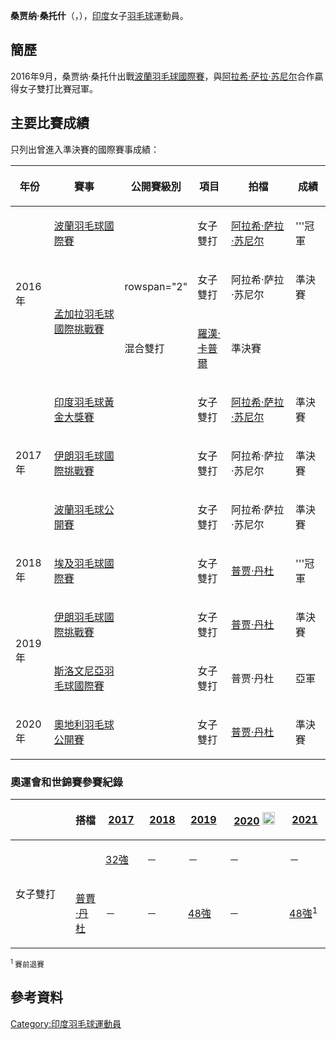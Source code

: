 {{noteTA|G1=Badminton}}
{{Infobox 羽球選手
| playername              = 桑贾纳·桑托什<br />{{lang|en|Sanjana Santosh}}
| image                   = 
| size                    = 
| caption                 = 
| birth_name              = 
| date_of_birth           = {{birth_date_and_age|1997|3|2}}
| place_of_birth          = 
| height                  = 
| weight                  = 
| event                   = 女子雙打、混合雙打
| country                 = {{IND}}
| years_started           =
| handedness              = 
| coach                   = 
| highest_ranking         = 第158位（女雙-[[阿拉希·萨拉·苏尼尔|苏尼尔]]）
| date_of_highest_ranking = 2016年10月6日 <ref name="ranking">{{en}}[http://bwfcontent.tournamentsoftware.com/ranking/player.aspx?id=12404&player=458133 BWF World Ranking - Ranking of SANJANA SANTOSH (83690)]</ref>
| current_ranking         = 第167位（女雙-[[阿拉希·萨拉·苏尼尔|苏尼尔]]）<br/>第183位（女雙-[[莫希塔·萨德夫|萨德夫]]）<br/>第574位（女雙-[[Anoushka_Parikh|Parikh]]）<br/>第726位（混雙-[[羅漢·卡普爾|卡普爾]]）
| date_of_current_ranking = 2016年12月1日<ref>{{en}}[http://bwfcontent.tournamentsoftware.com/ranking/category.aspx?id=12404&category=475 BWF World Ranking - BWF世界排名榜 (12/1/2016) - Women's doubles]</ref><ref>{{en}}[http://bwfcontent.tournamentsoftware.com/ranking/category.aspx?id=12404&category=476 BWF World Ranking - BWF世界排名榜 (12/1/2016) - Mixed doubles] {{Wayback|url=http://bwfcontent.tournamentsoftware.com/ranking/category.aspx?id=12404&category=476 |date=20181001122220 }}</ref>
| played                  = 0勝–1負（女單）<br/>14勝–9負（女雙）<br/>10勝–4負（混雙）
| titles                  = 
| bwf_profile             = CA931C09-7981-461D-888A-009BCA19E241
| bwf_id                  = 83690
| updated                 = 2016年12月8日
}}
{{MedalTableTop}}
{{MedalSport | 女子[[羽毛球|羽毛球]]}}
{{MedalCountry | {{IND}}}}
{{MedalBottom}}
'''桑贾纳·桑托什'''（{{lang-en|'''Sanjana Santosh'''}}，{{bd|1997年|3月2日||}}），[[印度|印度]]女子[[羽毛球|羽毛球]]運動員。

== 簡歷 ==
2016年9月，桑贾纳·桑托什出戰[[2016年波蘭羽毛球國際賽|波蘭羽毛球國際賽]]，與[[阿拉希·萨拉·苏尼尔|阿拉希·萨拉·苏尼尔]]合作贏得女子雙打比賽冠軍。

==主要比賽成績==
只列出曾進入準決賽的國際賽事成績：
{| class=wikitable style="text-align:center; font-size:small;" 
!width="50"|年份
!width="180"|賽事
!width="80"|公開賽級別
!width="60"|項目
!width="160"|拍檔
!width="50"|成績
|-
!rowspan="3"|2016年
|[[2016年波蘭羽毛球國際賽|波蘭羽毛球國際賽]]
|{{BWFIS}}
|女子雙打
|[[阿拉希·萨拉·苏尼尔|阿拉希·萨拉·苏尼尔]]
|bgcolor="gold"|'''冠軍
|-
|rowspan="2"|[[2016年孟加拉羽毛球國際挑戰賽|孟加拉羽毛球國際挑戰賽]]
|rowspan="2" {{BWFIC}}
|女子雙打
|阿拉希·萨拉·苏尼尔
|bgcolor="#b8860b"|準決賽
|-
|混合雙打
|[[羅漢·卡普爾|羅漢·卡普爾]]
|bgcolor="#b8860b"|準決賽
|-
!rowspan="3"|2017年
|[[2017年印度羽毛球黃金大獎賽|印度羽毛球黃金大獎賽]]
|{{BWFGPG}}
|女子雙打
|[[阿拉希·萨拉·苏尼尔|阿拉希·萨拉·苏尼尔]]
|bgcolor="#b8860b"|準決賽
|-
|[[2017年伊朗羽毛球國際挑戰賽|伊朗羽毛球國際挑戰賽]]
|{{BWFIC}}
|女子雙打
|阿拉希·萨拉·苏尼尔
|bgcolor="#b8860b"|準決賽
|-
|[[2017年波蘭羽毛球公開賽|波蘭羽毛球公開賽]]
|{{BWFIC}}
|女子雙打
|阿拉希·萨拉·苏尼尔
|bgcolor="#b8860b"|準決賽
|-
!rowspan="1"|2018年
|[[2018年埃及羽毛球國際賽|埃及羽毛球國際賽]]
|{{BWFIS}}
|女子雙打
|[[普贾·丹杜|普贾·丹杜]]
|bgcolor="gold"|'''冠軍
|-
!rowspan="2"|2019年
|[[2019年伊朗羽毛球國際挑戰賽|伊朗羽毛球國際挑戰賽]]
|{{BWFIC}}
|女子雙打
|[[普贾·丹杜|普贾·丹杜]]
|bgcolor="#b8860b"|準決賽
|-
|[[2019年斯洛文尼亞羽毛球國際賽|斯洛文尼亞羽毛球國際賽]]
|{{BWFIS}}
|女子雙打
|普贾·丹杜
|bgcolor="silver"|亞軍
|-
!rowspan="1"|2020年
|[[2020年奧地利羽毛球公開賽|奧地利羽毛球公開賽]]
|{{BWFIC}}
|女子雙打
|[[普贾·丹杜|普贾·丹杜]]
|bgcolor="#b8860b"|準決賽
|}
{{BWF賽事級別索引}}

===奧運會和世錦賽參賽紀錄===
{| class=wikitable style="text-align:center; font-size:small;" 
!
!搭檔
!width="50"|[[2017年世界羽毛球錦標賽|2017]]
!width="50"|[[2018年世界羽毛球錦標賽|2018]]
!width="50"|[[2019年世界羽毛球錦標賽|2019]]
!width="80"|[[2020年夏季奧林匹克運動會羽毛球比賽|2020]] [[File:Olympic_rings_without_rims.svg|20px]]
!width="50"|[[2021年世界羽毛球錦標賽|2021]]
|-
!rowspan="2" width="80"|女子雙打
|align="left"|{{nowrap|[[阿拉希·萨拉·苏尼尔|苏尼尔]]}}
|[[2017年世界羽毛球錦標賽女子雙打項目|32強]]
|－
|－
|－
|－
|-
|align="left"|[[普賈·丹杜|普賈·丹杜]]
|－
|－
|[[2019年世界羽毛球錦標賽女子雙打項目|48強]]
|－
|[[2021年世界羽毛球錦標賽女子雙打項目|48強]]<sup>1</sup>
|}
<small><sup>1</sup> 賽前退賽</small>

== 參考資料 ==
{{Reflist}}

{{DEFAULTSORT:Santosh, Sanjana}}
[[Category:印度羽毛球運動員|Category:印度羽毛球運動員]]